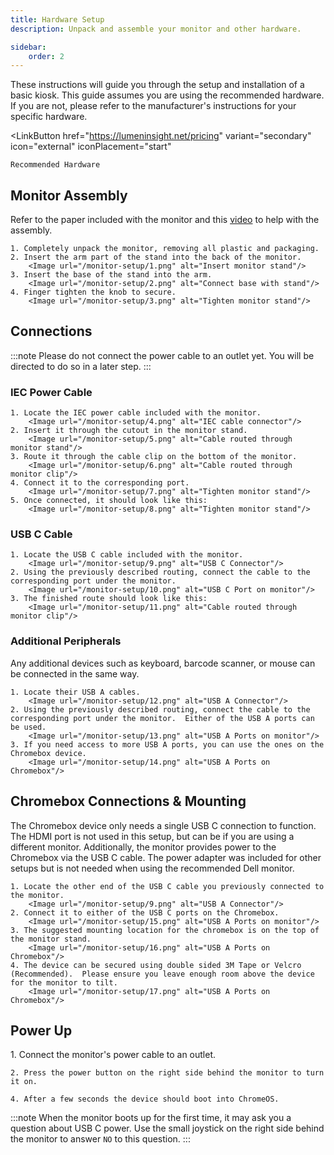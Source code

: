 ```yaml
---
title: Hardware Setup
description: Unpack and assemble your monitor and other hardware.

sidebar:
    order: 2
---
```



These instructions will guide you through the setup and installation of a basic kiosk.  This guide assumes you are using the recommended hardware.  If you are not, please refer to the manufacturer's instructions for your specific hardware.

<LinkButton
    href="https://lumeninsight.net/pricing"
    variant="secondary"
    icon="external"
    iconPlacement="start"
>
    Recommended Hardware
</LinkButton>



## Monitor Assembly
Refer to the paper included with the monitor and this [video](https://www.dell.com/support/contents/en-ly/videos/videoplayer/how-to-unbox-and-setup-dell-p2424ht-monitor/6331334326112) to help with the assembly.

<Steps>

    1. Completely unpack the monitor, removing all plastic and packaging.
    2. Insert the arm part of the stand into the back of the monitor.
        <Image url="/monitor-setup/1.png" alt="Insert monitor stand"/>
    3. Insert the base of the stand into the arm.
        <Image url="/monitor-setup/2.png" alt="Connect base with stand"/>
    4. Finger tighten the knob to secure.
        <Image url="/monitor-setup/3.png" alt="Tighten monitor stand"/>

</Steps>


## Connections
:::note
Please do not connect the power cable to an outlet yet.  You will be directed to do so in a later step.
:::

### IEC Power Cable

<Steps>

    1. Locate the IEC power cable included with the monitor.
        <Image url="/monitor-setup/4.png" alt="IEC cable connector"/>
    2. Insert it through the cutout in the monitor stand.
        <Image url="/monitor-setup/5.png" alt="Cable routed through monitor stand"/>
    3. Route it through the cable clip on the bottom of the monitor.
        <Image url="/monitor-setup/6.png" alt="Cable routed through monitor clip"/>
    4. Connect it to the corresponding port.
        <Image url="/monitor-setup/7.png" alt="Tighten monitor stand"/>
    5. Once connected, it should look like this:
        <Image url="/monitor-setup/8.png" alt="Tighten monitor stand"/>

</Steps>


### USB C Cable

<Steps>

    1. Locate the USB C cable included with the monitor.
        <Image url="/monitor-setup/9.png" alt="USB C Connector"/>
    2. Using the previously described routing, connect the cable to the corresponding port under the monitor.
        <Image url="/monitor-setup/10.png" alt="USB C Port on monitor"/>
    3. The finished route should look like this:
        <Image url="/monitor-setup/11.png" alt="Cable routed through monitor clip"/>

</Steps>


### Additional Peripherals
Any additional devices such as keyboard, barcode scanner, or mouse can be connected in the same way.

<Steps>

    1. Locate their USB A cables.
        <Image url="/monitor-setup/12.png" alt="USB A Connector"/>
    2. Using the previously described routing, connect the cable to the corresponding port under the monitor.  Either of the USB A ports can be used.
        <Image url="/monitor-setup/13.png" alt="USB A Ports on monitor"/>
    3. If you need access to more USB A ports, you can use the ones on the Chromebox device.
        <Image url="/monitor-setup/14.png" alt="USB A Ports on Chromebox"/>

</Steps>


## Chromebox Connections & Mounting
The Chromebox device only needs a single USB C connection to function.
The HDMI port is not used in this setup, but can be if you are using a different monitor.
Additionally, the monitor provides power to the Chromebox via the USB C cable.  The power adapter was included for other setups but is not needed when using the recommended Dell monitor.

<Steps>

    1. Locate the other end of the USB C cable you previously connected to the monitor.
        <Image url="/monitor-setup/9.png" alt="USB A Connector"/>
    2. Connect it to either of the USB C ports on the Chromebox.
        <Image url="/monitor-setup/15.png" alt="USB A Ports on monitor"/>
    3. The suggested mounting location for the chromebox is on the top of the monitor stand.
        <Image url="/monitor-setup/16.png" alt="USB A Ports on Chromebox"/>
    4. The device can be secured using double sided 3M Tape or Velcro (Recommended).  Please ensure you leave enough room above the device for the monitor to tilt.
        <Image url="/monitor-setup/17.png" alt="USB A Ports on Chromebox"/>

</Steps>


## Power Up
<Steps>
    1. Connect the monitor's power cable to an outlet.

    2. Press the power button on the right side behind the monitor to turn it on.

    4. After a few seconds the device should boot into ChromeOS.
</Steps>

:::note
When the monitor boots up for the first time, it may ask you a question about USB C power.  Use the small joystick on the right side behind the monitor to answer `NO` to this question.
:::